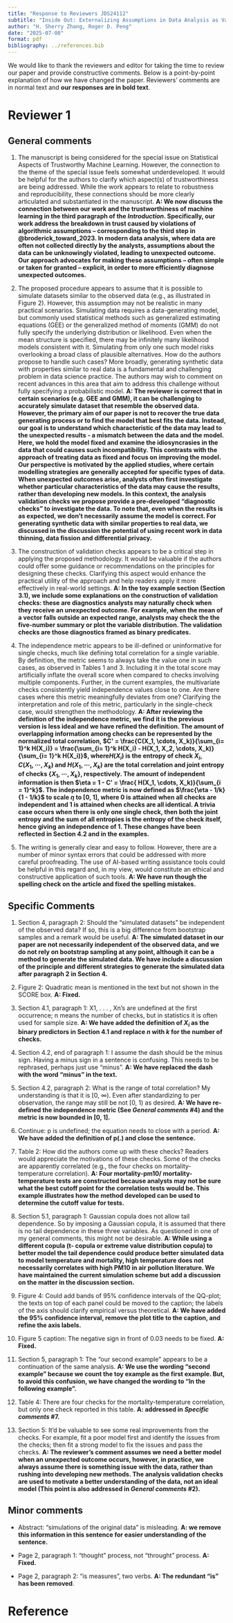 ```yaml
---
title: "Response to Reviewers JDS24112"
subtitle: "Inside Out: Externalizing Assumptions in Data Analysis as Validation Checks"
author: "H. Sherry Zhang, Roger D. Peng"
date: "2025-07-08"
format: pdf
bibliography: ../references.bib
---
```



We would like to thank the reviewers and editor for taking the time to review our paper and provide constructive comments. Below is a point-by-point explanation of how we have changed the paper. Reviewers' comments are in normal text and **our responses are in bold text**.

# Reviewer 1

## General comments

1. The manuscript is being considered for the special issue on Statistical Aspects of Trustworthy Machine Learning. However, the connection to the theme of the special issue feels somewhat underdeveloped. It would be helpful for the authors to clarify which aspect(s) of trustworthiness are being addressed. While the work appears to relate to robustness and reproducibility, these connections should be more clearly articulated and substantiated in the manuscript. **A: We now discuss the connection between our work and the trustworthiness of machine learning in the third paragraph of the *Introduction*. Specifically, our work address the breakdown in trust caused by  violations of algorithmic assumptions -- corresponding to the third step in @broderick_toward_2023. In modern data analysis, where data are often not collected directly by the analysts, assumptions about the data can be unknowingly violated, leading to unexpected outcome. Our approach advocates for making these assumptions -- often simple or taken for granted -- explicit, in order to more efficiently diagnose unexpected outcomes. **

2. The proposed procedure appears to assume that it is possible to simulate datasets similar to the observed data (e.g., as illustrated in Figure 2). However, this assumption may not be realistic in many practical scenarios. Simulating data requires a data-generating model, but commonly used statistical methods such as generalized estimating equations (GEE) or the generalized method of moments (GMM) do not fully specify the underlying distribution or likelihood. Even when the mean structure is specified, there may be infinitely many likelihood models consistent with it. Simulating from only one such model risks overlooking a broad class of plausible alternatives. How do the authors propose to handle such cases? More broadly, generating synthetic data with properties similar to real data is a fundamental and challenging problem in data science practice. The authors may wish to comment on recent advances in this area that aim to address this challenge without fully specifying a probabilistic model. **A: The reviewer is correct that in certain scenarios (e.g. GEE and GMM), it can be challenging to accurately simulate dataset that resemble the observed data. However, the primary aim of our paper is not to recover the true data generating process or to find the model that best fits the data. Instead, our goal is to understand which characteristic of the data may lead to the unexpected results - a mismatch between the data and the model. Here, we hold the model fixed and examine the idiosyncrasies in the data that could causes such incompatibility. This contrasts with the approach of treating data as fixed and focus on improving the model. Our perspective is motivated by the applied studies, where certain modelling strategies are generally accepted for specific types of data. When unexpected outcomes arise, analysts often first investigate whether particular characteristics of the data may cause the results, rather than developing new models. In this context, the analysis validation checks we propose provide a pre-developed "diagnostic checks" to investigate the data. To note that, even when the results is as expected, we don't necessarily assume the model is correct. For generating synthetic data with similar properties to real data, we discussed in the discussion the potential of using recent work in data thinning, data fission and differential privacy. ** 

<!-- Train AI model with synthetic data. Take the image and rotate 45 degree. - maybe talk about it in the discussion** -->

3. The construction of validation checks appears to be a critical step in applying the proposed methodology. It would be valuable if the authors could offer some guidance or recommendations on the principles for designing these checks. Clarifying this aspect would enhance the practical utility of the approach and help readers apply it more effectively in real-world settings. **A: In the toy example section (Section 3.1), we include some explanations on the construction of validation checks: these are diagnostics analysts may naturally check when they receive an unexpected outcome. For example, when the mean of a vector falls outside an expected range, analysts may check the the five-number summary or plot the variable distribution. The validation checks are those diagnostics framed as binary predicates. **

4. The independence metric appears to be ill-defined or uninformative for single checks, much like defining total correlation for a single variable. By definition, the metric seems to always take the value one in such cases, as observed in Tables 1 and 3. Including it in the total score may artificially inflate the overall score when compared to checks involving multiple components. Further, in the current examples, the multivariate checks consistently yield independence values close to one. Are there cases where this metric meaningfully deviates from one? Clarifying the interpretation and role of this metric, particularly in the single-check case, would strengthen the methodology. **A: After reviewing the definition of the independence metric, we find it is the previous version is less ideal and we have refined the definition. The amount of overlapping information among checks can be represented by the normalized total correlation, $C' = \frac{C(X_1, \cdots, X_k)}{\sum_{i= 1}^k H(X_i)} = \frac{\sum_{i= 1}^k H(X_i) - H(X_1, X_2, \cdots, X_k)}{\sum_{i= 1}^k H(X_i)}$, where$H(X_i)$ is the entropy of check $X_i$, $C(X_1, \cdots, X_k)$ and $H(X_1, \cdots, X_k)$ are the total correlation and joint entropy of checks $\{X_1, \cdots, X_k\}$, respectively. The amount of independent information is then $\eta = 1 - C' = \frac{ H(X_1, \cdots, X_k)}{\sum_{i = 1}^k}$. The independence metric is now defined as  $\frac{\eta - 1/k}{1 - 1/k}$ to scale $\eta$ to [0, 1], where 0 is attained when all checks are independent and 1 is attained when checks are all identical. A trivia case occurs when there is only one single check, then both the joint entropy and the sum of all entropies is the entropy of the check itself, hence giving an independence of 1. These changes have been reflected in Section 4.2 and in the examples.**

5. The writing is generally clear and easy to follow. However, there are a number of minor syntax errors that could be addressed with more careful proofreading. The use of AI-based writing assistance tools could be helpful in this regard and, in my view, would constitute an ethical and constructive application of such tools. **A: We have run though the spelling check on the article and fixed the spelling mistakes.**


## Specific Comments

1.  Section 4, paragraph 2: Should the “simulated datasets” be independent of the observed data? If so, this is a big difference from bootstrap samples and a remark would be useful. **A: The simulated dataset in our paper are not necessarily independent of the observed data, and we do not rely on bootstrap sampling at any point, although it can be a method to generate the simulated data. We have include a discussion of the principle and different strategies to generate the simulated data after paragraph 2 in Section 4.** 
 
2.  Figure 2: Quadratic mean is mentioned in the text but not shown in the SCORE box. **A: Fixed.**

3.  Section 4.1, paragraph 1: X1, . . . , Xn’s are undefined at the first occurrence; n means the number of checks, but in statistics it is often used for sample size. **A: We have added the definition of $X_i$ as the binary predictors in Section 4.1 and replace $n$ with $k$ for the number of checks. **

4.  Section 4.2, end of paragraph 1: I assume the dash should be the minus sign. Having a minus sign in a sentence is confusing. This needs to be rephrased, perhaps just use “minus”.  **A: We have replaced the dash with the word "minus" in the text. **

5.  Section 4.2, paragraph 2: What is the range of total correlation? My understanding is that it is \[0, ∞). Even after standardizing to per observation, the range may still be not \[0, 1) as desired. **A: We have re-defined the independence metric (See *General comments* #4) and the metric is now bounded in [0, 1]. **

6.  Continue: p is undefined; the equation needs to close with a period.  **A: We have added the definition of p(.) and close the sentence.**

7.  Table 2: How did the authors come up with these checks? Readers would appreciate the motivations of these checks. Some of the checks are apparently correlated (e.g., the four checks on mortality-temperature correlation). **A: Four mortality-pm10/ mortality-temperature tests are constructed because analysts may not be sure what the best cutoff point for the correlation tests would be. This example illustrates how the method developed can be used to determine the cutoff value for tests.**

8.  Section 5.1, paragraph 1: Gaussian copula does not allow tail dependence. So by imposing a Gaussian copula, it is assumed that there is no tail dependence in these three variables. As questioned in one of my general comments, this might not be desirable. **A: While using a different copula (t- copula or extreme value distribution copula) to better model the tail dependence could produce better simulated data to model temperature and mortality, high temperature does not necessarily correlates with high PM10 in air pollution literature. We have maintained the current simulation scheme but add a discussion on the matter in the discussion section. ** 

9.  Figure 4: Could add bands of 95% confidence intervals of the QQ-plot; the texts on top of each panel could be moved to the caption; the labels of the axis should clarify empirical versus theoretical. **A: We have added the 95% confidence interval, remove the plot title to the caption, and refine the axis labels.**

10. Figure 5 caption: The negative sign in front of 0.03 needs to be fixed. **A: Fixed.**

11. Section 5, paragraph 1: The “our second example” appears to be a continuation of the same analysis. **A: We use the wording "second example" because we count the toy example as the first example. But, to avoid this confusion, we have changed the wording to "In the following example".**

12. Table 4: There are four checks for the mortality-temperature correlation, but only one check reported in this table. **A: addressed in *Specific comments* #7. **

13. Section 5: It’d be valuable to see some real improvements from the checks. For example, fit a poor model first and identify the issues from the checks; then fit a strong model to fix the issues and pass the checks. **A: The reviewer's comment assumes we need a better model when an unexpected outcome occurs, however, in practice, we always assume there is something issue with the data, rather than rushing into developing new methods. The analysis validation checks are used to motivate a better understanding of the data, not an ideal model (This point is also addressed in *General comments* #2).**

## Minor comments

-   Abstract: “simulations of the original data” is misleading. **A: we remove this information in this sentence for easier understanding of the sentence. **

-   Page 2, paragraph 1: “thought” process, not “throught” process. **A: Fixed.**

-   Page 2, paragraph 2: “is measures”, two verbs. **A: The redundant "is" has been removed**.


# Reference
